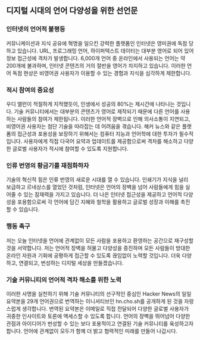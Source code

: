 

## 디지털 시대의 언어 다양성을 위한 선언문


<Steps>

### 인터넷의 언어적 불평등
커뮤니케이션과 지식 공유에 혁명을 일으킨 강력한 플랫폼인 인터넷은 영미권에 독점 당하고 있습니다. URL, 프로그래밍 언어, 하이퍼텍스트 데이터는 대부분 영어로 되어 있어 정보 접근성에 격차가 발생합니다. 6,000개 언어 중 온라인에서 사용되는 언어는 약 200개에 불과하며, 인터넷 콘텐츠의 거의 절반을 영어가 차지하고 있습니다. 이러한 언어 독점 현상은 비영어권 사용자가 이용할 수 있는 경험과 지식을 심각하게 제한합니다.

### 적시 참여의 중요성
우디 앨런이 적절하게 지적했듯이, 인생에서 성공의 80%는 제시간에 나타나는 것입니다. 기술 커뮤니티에서는 대부분의 콘텐츠가 영어로 제작되기 때문에 다른 언어를 사용하는 사람들의 참여가 제한됩니다. 이러한 언어적 장벽으로 인해 의사소통이 지연되고, 비영어권 사용자는 첨단 기술을 따라잡는 데 어려움을 겪습니다. 해커 뉴스와 같은 플랫폼의 접근성과 포용성을 보장하기 위해서는 컴퓨터 지능과 언어학에 대한 투자가 필수적입니다. 사용자에게 직접 다국어 요약과 업데이트를 제공함으로써 격차를 해소하고 다양한 글로벌 사용자가 적시에 참여할 수 있도록 지원합니다.

### 인류 번영의 황금기를 재점화하자
기술의 혁신적 힘은 인류 번영의 새로운 시대를 열 수 있습니다. 인쇄기가 지식을 널리 보급하고 르네상스를 열었던 것처럼, 인터넷은 언어의 장벽을 넘어 사람들에게 힘을 실어줄 수 있는 잠재력을 가지고 있습니다. 더 나은 인터넷 접근성을 제공하고 언어적 다양성을 포용함으로써 각 언어에 담긴 지혜와 철학을 활용하고 글로벌 성장과 이해를 촉진할 수 있습니다.

### 행동 촉구
저는 오늘 인터넷을 언어에 관계없이 모든 사람을 포용하고 환영하는 공간으로 재구성할 것을 서약합니다. 저는 언어적 장벽을 허물고 다양성을 증진하며 모든 사람들이 방대한 온라인 자원과 기회에 공평하게 접근할 수 있도록 끊임없이 노력할 것입니다. 더욱 다양하고, 연결되고, 번성하는 디지털 세상을 만들겠습니다.

### 기술 커뮤니티의 언어적 격차 해소를 위한 노력

이러한 사명을 실천하기 위해 기술 커뮤니티의 선구적인 중심인 Hacker News의 일일 요약본을 29개 언어권으로 번역하는 이니셔티브인 hn.cho.sh를 공개하게 된 것을 자랑스럽게 생각합니다. 번역된 요약본은 이메일로 직접 전달되어 다양한 글로벌 사용자가 귀중한 인사이트와 토론에 액세스할 수 있도록 합니다. 언어의 장벽을 뛰어넘어 다양한 관점과 아이디어가 번성할 수 있는 보다 포용적이고 연결된 기술 커뮤니티를 육성하고자 합니다. 언어에 관계없이 모두가 함께 더 밝고 협력적인 미래를 만들어 나갑시다.

</Steps>
